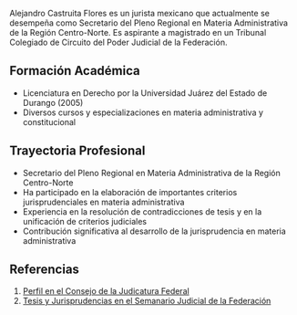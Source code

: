 Alejandro Castruita Flores es un jurista mexicano que actualmente se desempeña como Secretario del Pleno Regional en Materia Administrativa de la Región Centro-Norte. Es aspirante a magistrado en un Tribunal Colegiado de Circuito del Poder Judicial de la Federación.

## Formación Académica

- Licenciatura en Derecho por la Universidad Juárez del Estado de Durango (2005)
- Diversos cursos y especializaciones en materia administrativa y constitucional

## Trayectoria Profesional

- Secretario del Pleno Regional en Materia Administrativa de la Región Centro-Norte
- Ha participado en la elaboración de importantes criterios jurisprudenciales en materia administrativa
- Experiencia en la resolución de contradicciones de tesis y en la unificación de criterios judiciales
- Contribución significativa al desarrollo de la jurisprudencia en materia administrativa

## Referencias

1. [Perfil en el Consejo de la Judicatura Federal](https://w3.cjf.gob.mx/sevie_page/Fichas/FichasSecAct/79533.html)
2. [Tesis y Jurisprudencias en el Semanario Judicial de la Federación](https://sjfsemanal.scjn.gob.mx/)
